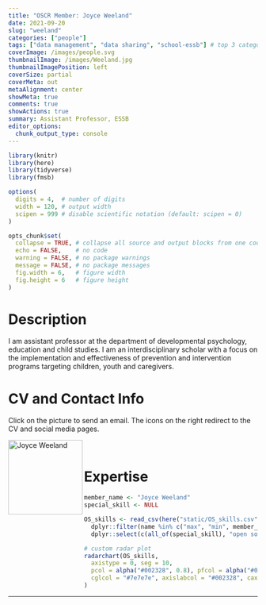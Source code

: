 ```yaml
---
title: "OSCR Member: Joyce Weeland"
date: 2021-09-20
slug: "weeland"
categories: ["people"]
tags: ["data management", "data sharing", "school-essb"] # top 3 categories + unique + school
coverImage: /images/people.svg
thumbnailImage: /images/Weeland.jpg
thumbnailImagePosition: left
coverSize: partial
coverMeta: out
metaAlignment: center
showMeta: true
comments: true
showActions: true
summary: Assistant Professor, ESSB
editor_options: 
  chunk_output_type: console
---
```


```r

library(knitr)
library(here)
library(tidyverse)
library(fmsb)

options(
  digits = 4,  # number of digits
  width = 120, # output width
  scipen = 999 # disable scientific notation (default: scipen = 0)
)

opts_chunk$set(
  collapse = TRUE, # collapse all source and output blocks from one code chunk into a single block
  echo = FALSE,    # no code
  warning = FALSE, # no package warnings
  message = FALSE, # no package messages
  fig.width = 6,   # figure width
  fig.height = 6   # figure height
)

```

# Description

I am assistant professor at the department of developmental psychology, education and child studies. I am an interdisciplinary scholar with a focus on the implementation and effectiveness of prevention and intervention programs targeting children, youth and caregivers.

# CV and Contact Info

Click on the picture to send an email. The icons on the right redirect to the CV and social media pages.

<!-- EMAIL -->
<p>
  <a href="mailto:weeland@essb.eur.nl">
  <img border="0" alt="Joyce Weeland" src="/images/Weeland.jpg" width="150" height="150" align="left">
  </a>
</p>

<!-- CV -->
<p align="center">
  <a href="https://www.eur.nl/people/joyce-weeland" class="fa fa-file fa-2x" style="color:#00B969;">
  </a>
</p>

<!-- GOOGLE SCHOLAR -->
<p align="center">
  <a href="https://scholar.google.com/citations?user=Ml-_m8YAAAAJ&hl=nl" class="ai ai-google-scholar fa-2x" style="color:#000000;">
  </a>
</p>

<!-- RESEARCHGATE -->
<p align="center">
  <a href="https://www.researchgate.net/profile/Joyce-Weeland" class="ai ai-researchgate fa-2x" style="color:#000000;">
  </a>
</p>

<BR>

# Expertise

```r

member_name <- "Joyce Weeland"
special_skill <- NULL

OS_skills <- read_csv(here("static/OS_skills.csv")) %>%
  dplyr::filter(name %in% c("max", "min", member_name)) %>%
  dplyr::select(c(all_of(special_skill), "open source software", "open access", "data management", "reproducible analysis", "data sharing", "preregistration"))

# custom radar plot
radarchart(OS_skills,
  axistype = 0, seg = 10,
  pcol = alpha("#002328", 0.8), pfcol = alpha("#00B969", 0.6), plwd = 4, centerzero = TRUE, # polygon
  cglcol = "#7e7e7e", axislabcol = "#002328", caxislabels = seq(0, 10, 2), cglwd = 0.8 # grid
)

```

***


